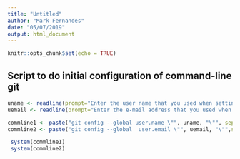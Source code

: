 ```yaml
---
title: "Untitled"
author: "Mark Fernandes"
date: "05/07/2019"
output: html_document
---
```


```r
knitr::opts_chunk$set(echo = TRUE)
```

## Script to do initial configuration of command-line git


```r
uname <- readline(prompt="Enter the user name that you used when setting up Github account:")
uemail <- readline(prompt="Enter the e-mail address that you used when setting up Github account:")

commline1 <- paste("git config --global user.name \"", uname, "\"", sep = "")
commline2 <- paste("git config --global  user.email \"", uemail, "\"",sep = "")

 system(commline1)
 system(commline2)
```
